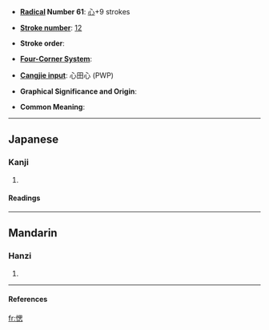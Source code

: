 * '''[[Wiktionary:Chinese radical index| Radical]] Number 61''': [[Wiktionary:Chinese radical index 心|心]]+9 strokes

* '''[[Wiktionary:Chinese total strokes index|Stroke number]]''': [[Wiktionary:Chinese total strokes index 12|12]]

* '''Stroke order''': 

* '''[[Wiktionary:Chinese four corner index|Four-Corner System]]''': 

* '''[[Wiktionary:Chinese Cangjie index|Cangjie input]]''': 心田心 (PWP)

* '''Graphical Significance and Origin''': 

* '''Common Meaning''': 

----
==Japanese==
===Kanji===
{{ja-kanji|grade=}}
# {{defn|Japanese}} 
====Readings====
{{ja-readings|on=[[さい]] (sai), [[し]] (shi)|kun=[[こころがたがう]] (kokorogatagau), [[せめる]] (semeru)}}

----
==Mandarin==
===Hanzi===
{{cmn-hanzi|pin=[[sāi]] (sai1)|wg=sai<sup>1</sup>}}
# {{defn|Mandarin}}

----
====References====
{{Han ref|kx=0395.270|dkj=10959|dj=0734.040|hdz=42328.090|uh=6122|ud=24866}}

[[fr:愢]]